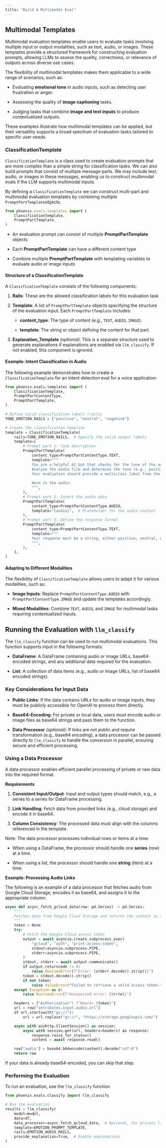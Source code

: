 ```yaml
---
title: "Build A Multimodal Eval"
---
```


## Multimodal Templates

Multimodal evaluation templates enable users to evaluate tasks involving multiple input or output modalities, such as text, audio, or images. These templates provide a structured framework for constructing evaluation prompts, allowing LLMs to assess the quality, correctness, or relevance of outputs across diverse use cases.

The flexibility of multimodal templates makes them applicable to a wide range of scenarios, such as:

* Evaluating **emotional tone** in audio inputs, such as detecting user frustration or anger.

* Assessing the quality of **image captioning** tasks.

* Judging tasks that combine **image and text inputs** to produce contextualized outputs.

These examples illustrate how multimodal templates can be applied, but their versatility supports a broad spectrum of evaluation tasks tailored to specific user needs.

### **ClassificationTemplate**

`ClassificationTemplate` is a class used to create evaluation prompts that are more complex than a simple string for classification tasks. We can also build prompts that consist of multiple message parts. We may include text, audio, or images in these messages, enabling us to construct multimodal evals if the LLM supports multimodal inputs.

By defining a `ClassificationTemplate` we can construct multi-part and multimodal evaluation templates by combining multiple `PromptPartTemplate`objects.

```javascript
from phoenix.evals.templates import (
    ClassificationTemplate,
    PromptPartTemplate,
)
```

* An evaluation prompt can consist of multiple **PromptPartTemplate** objects

* Each **PromptPartTemplate** can have a different content type

* Combine multiple **PromptPartTemplate** with templating variables to evaluate audio or image inputs

#### **Structure of a ClassificationTemplate**

A `ClassificationTemplate` consists of the following components:

1. **Rails**: These are the allowed classification labels for this evaluation task

2. **Template**: A list of `PromptPartTemplate` objects specifying the structure of the evaluation input. Each `PromptPartTemplate` includes:

   * **content\_type**: The type of content (e.g., `TEXT`, `AUDIO`, `IMAGE`).

   * **template**: The string or object defining the content for that part.

3. **Explanation\_Template** *(optional)*: This is a separate structure used to generate explanations if explanations are enabled via `llm_classify`. If not enabled, this component is ignored.

#### **Example: Intent Classification in Audio**

The following example demonstrates how to create a `ClassificationTemplate` for an intent detection eval for a voice application:

```python
from phoenix.evals.templates import (
    ClassificationTemplate,
    PromptPartContentType,
    PromptPartTemplate,
)

# Define valid classification labels (rails)
TONE_EMOTION_RAILS = ["positive", "neutral", "negative"]

# Create the classification template
template = ClassificationTemplate(
    rails=TONE_EMOTION_RAILS,  # Specify the valid output labels
    template=[
        # Prompt part 1: Task description
        PromptPartTemplate(
            content_type=PromptPartContentType.TEXT,
            template="""
            You are a helpful AI bot that checks for the tone of the audio.
            Analyze the audio file and determine the tone (e.g., positive, neutral, negative).
            Your evaluation should provide a multiclass label from the following options: ['positive', 'neutral', 'negative'].
            
            Here is the audio:
            """,
        ),
        # Prompt part 2: Insert the audio data
        PromptPartTemplate(
            content_type=PromptPartContentType.AUDIO,
            template="{audio}",  # Placeholder for the audio content
        ),
        # Prompt part 3: Define the response format
        PromptPartTemplate(
            content_type=PromptPartContentType.TEXT,
            template="""
            Your response must be a string, either positive, neutral, or negative, and should not contain any text or characters aside from that.
            """,
        ),
    ],
)
```

#### **Adapting to Different Modalities**

The flexibility of `ClassificationTemplate` allows users to adapt it for various modalities, such as:

* **Image Inputs**: Replace `PromptPartContentType.AUDIO` with `PromptPartContentType.IMAGE` and update the templates accordingly.

* **Mixed Modalities**: Combine `TEXT`, `AUDIO`, and `IMAGE` for multimodal tasks requiring contextualized inputs.

## **Running the Evaluation with** `llm_classify`

The `llm_classify` function can be used to run multimodal evaluations. This function supports input in the following formats:

* **DataFrame**: A DataFrame containing audio or image URLs, base64-encoded strings, and any additional data required for the evaluation.

* **List**: A collection of data items (e.g., audio or image URLs, list of base64 encoded strings).

### **Key Considerations for Input Data**

* **Public Links**: If the data contains URLs for audio or image inputs, they must be publicly accessible for OpenAI to process them directly.

* **Base64-Encoding**: For private or local data, users must encode audio or image files as base64 strings and pass them to the function.

* **Data Processor** *(optional)*: If links are not public and require transformation (e.g., base64 encoding), a data processor can be passed directly to `llm_classify` to handle the conversion in parallel, ensuring secure and efficient processing.

### **Using a Data Processor**

A data processor enables efficient parallel processing of private or raw data into the required format.

**Requirements**

1. **Consistent Input/Output**: Input and output types should match, e.g., a series to a series for DataFrame processing.

2. **Link Handling**: Fetch data from provided links (e.g., cloud storage) and encode it in base64.

3. **Column Consistency**: The processed data must align with the columns referenced in the template.

<Info>
Note: The data processor processes individual rows or items at a time:

* When using a DataFrame, the processor should handle one **series** (row) at a time.

* When using a list, the processor should handle one **string** (item) at a time.

</Info>

**Example: Processing Audio Links**

The following is an example of a data processor that fetches audio from Google Cloud Storage, encodes it as base64, and assigns it to the appropriate column:

```python
async def async_fetch_gcloud_data(row: pd.Series) -> pd.Series:
    """
    Fetches data from Google Cloud Storage and returns the content as a base64-encoded string.
    """
    token = None
    try:
        # Fetch the Google Cloud access token
        output = await asyncio.create_subprocess_exec(
            "gcloud", "auth", "print-access-token",
            stdout=asyncio.subprocess.PIPE,
            stderr=asyncio.subprocess.PIPE,
        )
        stdout, stderr = await output.communicate()
        if output.returncode != 0:
            raise RuntimeError(f"Error: {stderr.decode().strip()}")
        token = stdout.decode().strip()
        if not token:
            raise ValueError("Failed to retrieve a valid access token.")
    except Exception as e:
        raise RuntimeError(f"Unexpected error: {str(e)}")

    headers = {"Authorization": f"Bearer {token}"}
    url = row["attributes.input.audio.url"]
    if url.startswith("gs://"):
        url = url.replace("gs://", "https://storage.googleapis.com/")

    async with aiohttp.ClientSession() as session:
        async with session.get(url, headers=headers) as response:
            response.raise_for_status()
            content = await response.read()

    row["audio"] = base64.b64encode(content).decode("utf-8")
    return row
```

If your data is already base64-encoded, you can skip that step.

### **Performing the Evaluation**

To run an evaluation, use the `llm_classify` function.

```python
from phoenix.evals.classify import llm_classify

# Run the evaluation
results = llm_classify(
    model=model,
    data=df,
    data_processor=async_fetch_gcloud_data,  # Optional, for private links
    template=EMOTION_PROMPT_TEMPLATE,
    rails=EMOTION_AUDIO_RAILS,
    provide_explanation=True,  # Enable explanations
)
```


